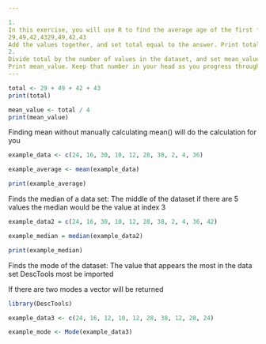---

1.
In this exercise, you will use R to find the average age of the first four authors in Le Monde’s top 100 books.
29,49,42,4329,49,42,43
Add the values together, and set total equal to the answer. Print total.
2.
Divide total by the number of values in the dataset, and set mean_value to the answer.
Print mean_value. Keep that number in your head as you progress through the lesson.
---
```{r}
total <- 29 + 49 + 42 + 43
print(total)

mean_value <- total / 4
print(mean_value)
```

Finding mean without manually calculating
mean() will do the calculation for you
```{r}
example_data <- c(24, 16, 30, 10, 12, 28, 38, 2, 4, 36)

example_average <- mean(example_data)

print(example_average)
```

Finds the median of a data set: The middle of the dataset if there are 5 values
the median would be the value at index 3
```{r}
example_data2 = c(24, 16, 30, 10, 12, 28, 38, 2, 4, 36, 42)

example_median = median(example_data2)

print(example_median)
```

Finds the mode of the dataset: The value that appears the most in
the data set DescTools most be imported

If there are two modes a vector will be returned 
```{r}
library(DescTools)

example_data3 <- c(24, 16, 12, 10, 12, 28, 38, 12, 28, 24)

example_mode <- Mode(example_data3)
```

